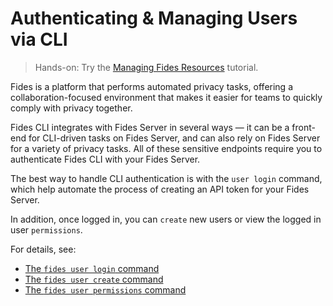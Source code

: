 # Authenticating & Managing Users via CLI

> Hands-on: Try the [Managing Fides Resources](#LINK) tutorial.

Fides is a platform that performs automated privacy tasks, offering a collaboration-focused environment that makes it easier for teams to quickly comply with privacy together.

Fides CLI integrates with Fides Server in several ways — it can be a front-end for CLI-driven tasks on Fides Server, and can also rely on Fides Server for a variety of privacy tasks. All of these sensitive endpoints require you to authenticate Fides CLI with your Fides Server.

The best way to handle CLI authentication is with the ```user login``` command, which help automate the process of creating an API token for your Fides Server.

In addition, once logged in, you can ```create``` new users or view the logged in user ```permissions```.

For details, see:

* [The ```fides user login``` command](auth/cmd-login)
* [The ```fides user create``` command](auth/cmd-create)
* [The ```fides user permissions``` command](auth/cmd-permissions)